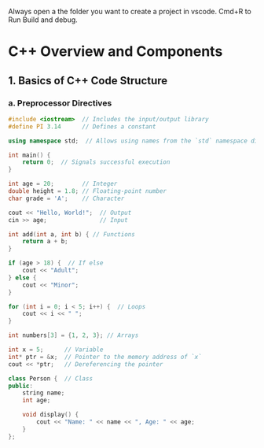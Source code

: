 Always open a the folder you want to create a project in vscode. 
Cmd+R to Run Build and debug.

# C++ Overview and Components

## 1. Basics of C++ Code Structure

### a. Preprocessor Directives
```cpp
#include <iostream>  // Includes the input/output library
#define PI 3.14      // Defines a constant

using namespace std;  // Allows using names from the `std` namespace directly

int main() {
    return 0;  // Signals successful execution
}

int age = 20;        // Integer
double height = 1.8; // Floating-point number
char grade = 'A';    // Character

cout << "Hello, World!";  // Output
cin >> age;               // Input

int add(int a, int b) { // Functions
    return a + b;
}

if (age > 18) {  // If else
    cout << "Adult";
} else {
    cout << "Minor";
}

for (int i = 0; i < 5; i++) {  // Loops
    cout << i << " ";
}

int numbers[3] = {1, 2, 3}; // Arrays

int x = 5;      // Variable
int* ptr = &x;  // Pointer to the memory address of `x`
cout << *ptr;   // Dereferencing the pointer

class Person {  // Class
public:
    string name;
    int age;

    void display() {
        cout << "Name: " << name << ", Age: " << age;
    }
};